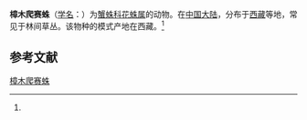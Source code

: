 {{Speciesbox
| name = 樟木爬赛蛛
| status = 
| status_system = 
| image = 
| genus = Misumenops
| species = zhangmuensis
| authority = (Hu et Li, 1987)<ref name='id14568'>{{cite web| url =http://www.bioinfo.cn/db05/BjdwSpecies.php?action=view&id=14568| title =樟木爬赛蛛| work =《中国动物物种编目数据库》| publisher =中国科学院微生物研究所| author =中国科学院动物研究所| accessdate =2009-04-28| deadurl =yes| archiveurl =https://web.archive.org/web/20160305032408/http://www.bioinfo.cn/db05/BjdwSpecies.php?action=view&id=14568| archivedate =2016-03-05}}</ref>
}}

'''樟木爬赛蛛'''（[[学名|学名]]：{{lang|la|''Misumenops zhangmuensis''}}）为[[蟹蛛科|蟹蛛科]][[花蛛属|花蛛属]]的动物。在[[中国大陆|中国大陆]]，分布于[[西藏|西藏]]等地，常见于林间草丛。该物种的模式产地在西藏。<ref name='id14568'/>

== 参考文献 ==
{{reflist}}

{{Wikispecies|Misumenops zhangmuensis}}
{{Taxonbar|from=Q2197860}}

[[Category:花蛛属|樟木爬赛蛛]]


{{蜘蛛小作品}}